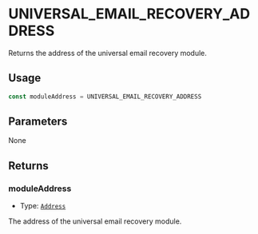 # UNIVERSAL_EMAIL_RECOVERY_ADDRESS

Returns the address of the universal email recovery module.

## Usage

```typescript
const moduleAddress = UNIVERSAL_EMAIL_RECOVERY_ADDRESS
```

## Parameters

None

## Returns

### moduleAddress

- Type: [`Address`](https://viem.sh/docs/glossary/types#address)

The address of the universal email recovery module.
